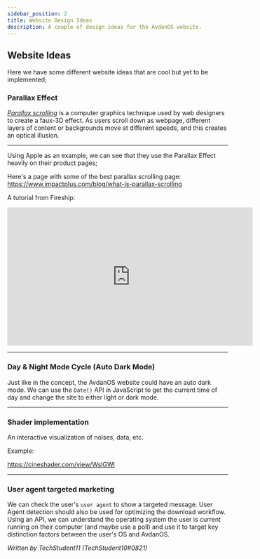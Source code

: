 ```yaml
---
sidebar_position: 2
title: Website Design Ideas
description: A couple of design ideas for the AvdanOS website.
---
```



## Website Ideas

Here we have some different website ideas that are cool but yet to be implemented;

### Parallax Effect
_<u>Parallax scrolling</u>_ is a computer graphics technique used by web designers to create a faux-3D effect. As users scroll down as webpage, different layers of content or backgrounds move at different speeds, and this creates an optical illusion.

---

Using Apple as an example, we can see that they use the Parallax Effect heavily on their product pages;

<AutoPlay src="/vid/macbook-air.webm" />

Here's a page with some of the best parallax scrolling page: https://www.impactplus.com/blog/what-is-parallax-scrolling

A tutorial from Fireship:

<iframe width="560" height="315" src="https://www.youtube-nocookie.com/embed/UgIwjLg4ONk" title="YouTube video player" frameBorder="0" allow="accelerometer; autoplay; clipboard-write; encrypted-media; gyroscope; picture-in-picture" allowFullScreen></iframe>

---

### Day & Night Mode Cycle (Auto Dark Mode)

Just like in the concept, the AvdanOS website could have an auto dark mode. We can use the `Date()` API in JavaScript to get the current time of day and change the site to either light or dark mode.

---

### Shader implementation

An interactive visualization of noises, data, etc.

Example:

https://cineshader.com/view/WslGWl

---

### User agent targeted marketing

We can check the user's `user agent` to show a targeted message. User Agent detection should also be used for optimizing the download workflow. Using an API, we can understand the operating system the user is current running on their computer (and maybe use a poll) and use it to target key distinction factors between the user's OS and AvdanOS.

_Written by TechStudent11 (TechStudent10#0821)_
